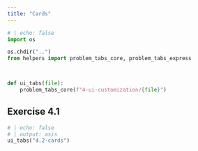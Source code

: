 ```yaml
---
title: "Cards"
---
```

```python
# | echo: false
import os

os.chdir("..")
from helpers import problem_tabs_core, problem_tabs_express



def ui_tabs(file):
    problem_tabs_core(f"4-ui-customization/{file}")


```

## Exercise 4.1

```python
# | echo: false
# | output: asis
ui_tabs("4.2-cards")
```